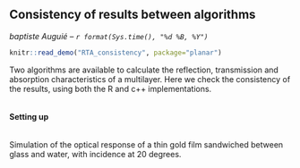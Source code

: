 ## Consistency of results between algorithms
_baptiste Auguié -- `r format(Sys.time(), "%d %B, %Y")`_
```r
knitr::read_demo("RTA_consistency", package="planar")
```

Two algorithms are available to calculate the reflection, transmission and absorption characteristics of a multilayer. Here we check the consistency of the results, using both the R and c++ implementations.

```r
```

#### Setting up

```r
```
Simulation of the optical response of a thin gold film sandwiched between glass and water, with incidence at 20 degrees.
```r
```
